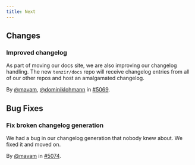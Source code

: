 ```yaml
---
title: Next
---
```


## Changes

### Improved changelog

As part of moving our docs site, we are also improving our changelog handling.
The new `tenzir/docs` repo will receive changelog entries from all of our other
repos and host an amalgamated changelog.

By [@mavam](https://github.com/mavam), [@dominiklohmann](https://github.com/dominiklohmann) in [#5069](https://github.com/tenzir/tenzir/pull/5069).


## Bug Fixes

### Fix broken changelog generation

We had a bug in our changelog generation that nobody knew about. We fixed it and
moved on.

By [@mavam](https://github.com/mavam) in [#5074](https://github.com/tenzir/tenzir/pull/5074).
